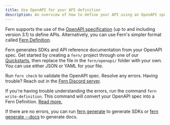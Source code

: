 ---
title: Use OpenAPI for your API definition
description: An overview of how to define your API using an OpenAPI specification, then use Fern to generate SDKs and API reference documentation for the API.
---

Fern supports the use of the [OpenAPI specification](https://www.openapis.org/) (up to and including version 3.1) to define APIs. Alternatively, you can use Fern's simpler format called [Fern Definition](/overview/define-your-api/ferndef/overview).

Fern generates SDKs and API reference documentation from your OpenAPI spec. Get started by creating a `fern/` project through one of our [Quickstarts](/overview/get-started), then replace the file in the `fern/openapi/` folder with your own. You can use either JSON or YAML for your file.

Run `fern check` to validate the OpenAPI spec. Resolve any errors.
Having trouble? Reach out in the [Fern Discord server](https://discord.com/invite/JkkXumPzcG).

If you're having trouble understanding the errors, run the command `fern write-definition`.
This command will convert your OpenAPI spec into a Fern Definition.
[Read more.](/overview/cli/commands/fern-write-definition)

If there are no errors, you can run [fern generate](/overview/cli/commands/fern-generate#for-sdks) to generate SDKs or [fern generate --docs](/overview/cli/commands/fern-generate#for-documentation) to generate docs.
